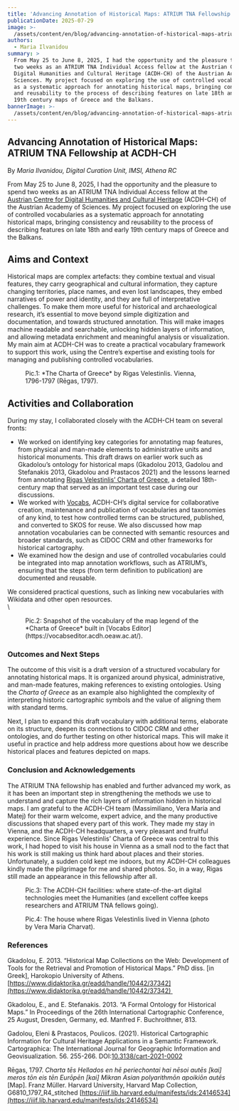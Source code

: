 ```yaml
---
title: 'Advancing Annotation of Historical Maps: ATRIUM TNA Fellowship at ACDH-CH'
publicationDate: 2025-07-29
image: >-
  /assets/content/en/blog/advancing-annotation-of-historical-maps-atrium-tna-fellowship-at-acdh-ch/image.png
authors:
  - Maria Ilvanidou
summary: >
  From May 25 to June 8, 2025, I had the opportunity and the pleasure to spend
  two weeks as an ATRIUM TNA Individual Access fellow at the Austrian Centre for
  Digital Humanities and Cultural Heritage (ACDH-CH) of the Austrian Academy of
  Sciences. My project focused on exploring the use of controlled vocabularies
  as a systematic approach for annotating historical maps, bringing consistency
  and reusability to the process of describing features on late 18th and early
  19th century maps of Greece and the Balkans.
bannerImage: >-
  /assets/content/en/blog/advancing-annotation-of-historical-maps-atrium-tna-fellowship-at-acdh-ch/bannerImage.png
---
```

## Advancing Annotation of Historical Maps: ATRIUM TNA Fellowship at ACDH-CH

By *Maria Ilvanidou, Digital Curation Unit, IMSI, Athena RC*



From May 25 to June 8, 2025, I had the opportunity and the pleasure to spend two weeks as an ATRIUM TNA Individual Access fellow at the [Austrian Centre for Digital Humanities and Cultural Heritage](https://www.oeaw.ac.at/acdh/acdh-ch-home) (ACDH-CH) of the Austrian Academy of Sciences. My project focused on exploring the use of controlled vocabularies as a systematic approach for annotating historical maps, bringing consistency and reusability to the process of describing features on late 18th and early 19th century maps of Greece and the Balkans.

## Aims and Context

Historical maps are complex artefacts: they combine textual and visual features, they carry geographical and cultural information, they capture changing territories, place names, and even lost landscapes, they embed narratives of power and identity, and they are full of interpretative challenges. To make them more useful for historical and archaeological research, it’s essential to move beyond simple digitization and documentation, and towards structured annotation. This will make images machine readable and searchable, unlocking hidden layers of information, and allowing metadata enrichment and meaningful analysis or visualization. My main aim at ACDH-CH was to create a practical vocabulary framework to support this work, using the Centre’s expertise and existing tools for managing and publishing controlled vocabularies.



<Figure src="/assets/content/en/blog/advancing-annotation-of-historical-maps-atrium-tna-fellowship-at-acdh-ch/screenshot-2025-07-29-at-10.36.16.png" alt="Pic.1: The Charta of Greece by Rigas Velestinlis. Vienna, 1796-1797 (Rēgas, 1797)." alignment="center">
  Pic.1: *The Charta of Greece* by Rigas Velestinlis. Vienna, 1796-1797 (Rēgas, 1797).
</Figure>

## Activities and Collaboration

During my stay, I collaborated closely with the ACDH-CH team on several fronts:

* We worked on identifying key categories for annotating map features, from physical and man-made elements to administrative units and historical monuments. This draft draws on earlier work such as Gkadolou’s ontology for historical maps (Gkadolou 2013, Gadolou and Stefanakis 2013, Gkadolou and Prastacos 2021) and the lessons learned from annotating [Rigas Velestinlis’ Charta of Greece](https://iiif.lib.harvard.edu/manifests/view/ids:24146534), a detailed 18th-century map that served as an important test case during our discussions.
* We worked with [Vocabs](https://vocabs.acdh.oeaw.ac.at/en/), ACDH-CH’s digital service for collaborative creation, maintenance and publication of vocabularies and taxonomies of any kind, to test how controlled terms can be structured, published, and converted to SKOS for reuse. We also discussed how map annotation vocabularies can be connected with semantic resources and broader standards, such as CIDOC CRM and other frameworks for historical cartography.
* We examined how the design and use of controlled vocabularies could be integrated into map annotation workflows, such as ATRIUM’s, ensuring that the steps (from term definition to publication) are documented and reusable.

We considered practical questions, such as linking new vocabularies with Wikidata and other open resources.\
\


<Figure src="/assets/content/en/blog/advancing-annotation-of-historical-maps-atrium-tna-fellowship-at-acdh-ch/screenshot-2025-07-29-at-10.38.04.png" alt="Pic.2: Snapshot of the vocabulary of the map legend of the Charta of Greece built in Vocabs Editor." alignment="center">
  Pic.2: Snapshot of the vocabulary of the map legend of the *Charta of Greece* built in [Vocabs Editor](https://vocabseditor.acdh.oeaw.ac.at/).
</Figure>

### Outcomes and Next Steps

The outcome of this visit is a draft version of a structured vocabulary for annotating historical maps. It is organized around physical, administrative, and man-made features, making references to existing ontologies. Using the *Charta of Greece* as an example also highlighted the complexity of interpreting historic cartographic symbols and the value of aligning them with standard terms.

Next, I plan to expand this draft vocabulary with additional terms, elaborate on its structure, deepen its connections to CIDOC CRM and other ontologies, and do further testing on other historical maps. This will make it useful in practice and help address more questions about how we describe historical places and features depicted on maps.



### Conclusion and Acknowledgements

The ATRIUM TNA fellowship has enabled and further advanced my work, as it has been an important step in strengthening the methods we use to understand and capture the rich layers of information hidden in historical maps. I am grateful to the ACDH-CH team (Massimiliano, Vera Maria and Matej)  for their warm welcome, expert advice, and the many productive discussions that shaped every part of this work. They made my stay in Vienna, and the ACDH-CH headquarters, a very pleasant and fruitful experience. Since Rigas Velestinlis’ Charta of Greece was central to this work, I had hoped to visit his house in Vienna as a small nod to the fact that his work is still making us think hard about places and their stories. Unfortunately, a sudden cold kept me indoors, but my ACDH-CH colleagues kindly made the pilgrimage for me and shared photos. So, in a way, Rigas still made an appearance in this fellowship after all.



<Figure src="/assets/content/en/blog/advancing-annotation-of-historical-maps-atrium-tna-fellowship-at-acdh-ch/screenshot-2025-07-29-at-10.40.24.png" alt="Pic.3: The ACDH-CH facilities: where state-of-the-art digital technologies meet the Humanities (and excellent coffee keeps researchers and ATRIUM TNA fellows going)." alignment="center">
  Pic.3: The ACDH-CH facilities: where state-of-the-art digital technologies meet the Humanities (and excellent coffee keeps researchers and ATRIUM TNA fellows going).
</Figure>



<Figure src="/assets/content/en/blog/advancing-annotation-of-historical-maps-atrium-tna-fellowship-at-acdh-ch/screenshot-2025-07-29-at-10.41.48.png" alt="Pic.4: The house where Rigas Velestinlis lived in Vienna (photo by Vera Maria Charvat)." alignment="center">
  Pic.4: The house where Rigas Velestinlis lived in Vienna (photo by Vera Maria Charvat).
</Figure>

### References

Gkadolou, E. 2013. “Historical Map Collections on the Web: Development of Tools for the Retrieval and Promotion of Historical Maps.” PhD diss. \[in Greek], Harokopio University of Athens. [https://www.didaktorika.gr/eadd/handle/10442/37342](https://www.didaktorika.gr/eadd/handle/10442/37342) 

Gkadolou, E., and E. Stefanakis. 2013. “A Formal Ontology for Historical Maps.” In Proceedings of the 26th International Cartographic Conference, 25 August, Dresden, Germany, ed. Manfred F. Buchroithner, 813.

Gadolou, Eleni & Prastacos, Poulicos. (2021). Historical Cartographic Information for Cultural Heritage Applications in a Semantic Framework. Cartographica: The International Journal for Geographic Information and Geovisualization. 56. 255-266. DOI:[10.3138/cart-2021-0002](http://dx.doi.org/10.3138/cart-2021-0002) 

Rēgas, 1797. *Charta tēs Hellados en hē periechontai hai nēsoi autēs \[kai] meros tōn eis tēn Eurōpēn \[kai] Mikran Asian polyarithmōn apoikiōn autēs* \[Map]. Franz Müller. Harvard University, Harvard Map Collection, G6810\_1797\_R4\_stitched [https://iiif.lib.harvard.edu/manifests/ids:24146534](https://iiif.lib.harvard.edu/manifests/ids:24146534)
